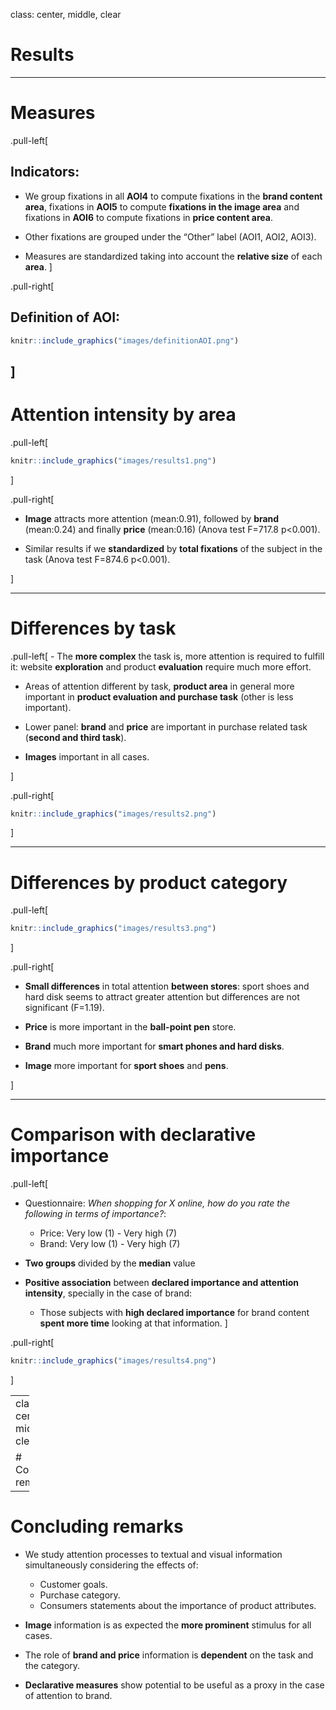 class: center, middle, clear

# Results

---

# Measures

.pull-left[

## Indicators:

- We group fixations in all **AOI4** to compute fixations in the **brand content area**, fixations in **AOI5** to compute **fixations in the image area** and fixations in **AOI6** to compute fixations in **price content area**.

- Other fixations are grouped under the "Other" label (AOI1, AOI2, AOI3).

- Measures are standardized taking into account the **relative size** of each **area**.
]

.pull-right[

## Definition of AOI:


```r

knitr::include_graphics("images/definitionAOI.png")
```

]
---

# Attention intensity by area


.pull-left[


```r
knitr::include_graphics("images/results1.png")
```
]

.pull-right[

- **Image** attracts more attention (mean:0.91), followed by **brand** (mean:0.24) and finally **price** (mean:0.16) (Anova test F=717.8 p<0.001).

- Similar results if we **standardized** by **total fixations** of the subject in the task (Anova test F=874.6 p<0.001).


]

---

# Differences by task



.pull-left[
- The **more complex** the task is, more attention is required to fulfill it: website **exploration** and product **evaluation** require much more effort.

- Areas of attention different by task, **product area** in general more important in **product evaluation and purchase task** (other is less important).

- Lower panel: **brand** and **price** are important in purchase related task (**second and third task**).

- **Images** important in all cases.

]

.pull-right[

```r
knitr::include_graphics("images/results2.png")
```

]

---

# Differences by product category

.pull-left[


```r
knitr::include_graphics("images/results3.png")
```
]

.pull-right[

- **Small differences** in total attention **between stores**: sport shoes and hard disk seems to attract greater attention but differences are not significant (F=1.19).

- **Price** is more important in the **ball-point pen** store.

- **Brand** much more important for **smart phones and hard disks**.

- **Image** more important for **sport shoes** and **pens**.

]

---


# Comparison with declarative importance

.pull-left[

- Questionnaire: *When shopping for X online, how do you rate the following in terms of importance?*:
  - Price: Very low (1) - Very high (7)
  -	Brand: Very low (1) - Very high (7)
  
- **Two groups** divided by the **median** value

- **Positive association** between **declared importance and attention intensity**, specially in the case of brand:
  - Those subjects with **high declared importance** for brand content **spent more time** looking at that information.
]

.pull-right[

```r
knitr::include_graphics("images/results4.png")
```

]

---
class: center, middle, clear

# Concluding remarks

---

# Concluding remarks

- We study attention processes to textual and visual information simultaneously considering the effects of:
  - Customer goals.
  - Purchase category.
  - Consumers statements about the importance of product attributes.
  
- **Image** information is as expected the **more prominent** stimulus for all cases.

- The role of **brand and price** information is **dependent** on the task and the category.

- **Declarative measures** show potential to be useful as a proxy in the case of attention to brand. 
